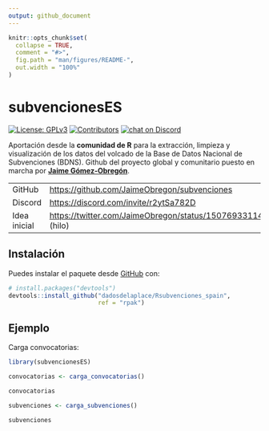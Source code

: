 ```yaml
---
output: github_document
---
```


<!-- README.md is generated from README.Rmd. Please edit that file -->

```r
knitr::opts_chunk$set(
  collapse = TRUE,
  comment = "#>",
  fig.path = "man/figures/README-",
  out.width = "100%"
)
```

# subvencionesES

<!-- badges: start -->

[![License: GPLv3](https://img.shields.io/badge/license-GPLv3-blue.svg)](https://www.gnu.org/licenses/gpl-3.0) [![Contributors](https://img.shields.io/github/contributors/dadosdelaplace/Rsubvenciones_spain)](https://github.com/dadosdelaplace/Rsubvenciones_spain/graphs/contributors) [![chat on Discord](https://img.shields.io/discord/308323056592486420?logo=discord)](https://discord.com/invite/r2ytSa782D)

<!-- badges: end -->

Aportación desde la **comunidad de R** para la extracción, limpieza y visualización de los datos del volcado de la Base de Datos Nacional de Subvenciones (BDNS). Github del proyecto global y comunitario puesto en marcha por [**Jaime Gómez-Obregón**](https://github.com/JaimeObregon/subvenciones).

|              |                                                                      |
|-----------------|-------------------------------------------------------|
| GitHub       | <https://github.com/JaimeObregon/subvenciones>                       |
| Discord      | <https://discord.com/invite/r2ytSa782D>                              |
| Idea inicial | <https://twitter.com/JaimeObregon/status/1507693311422877697> (hilo) |

## Instalación

Puedes instalar el paquete desde [GitHub](https://github.com/) con:

``` r
# install.packages("devtools")
devtools::install_github("dadosdelaplace/Rsubvenciones_spain",
                         ref = "rpak")
```

## Ejemplo

Carga convocatorias:

```r
library(subvencionesES)

convocatorias <- carga_convocatorias()

convocatorias

subvenciones <- carga_subvenciones()

subvenciones
```
